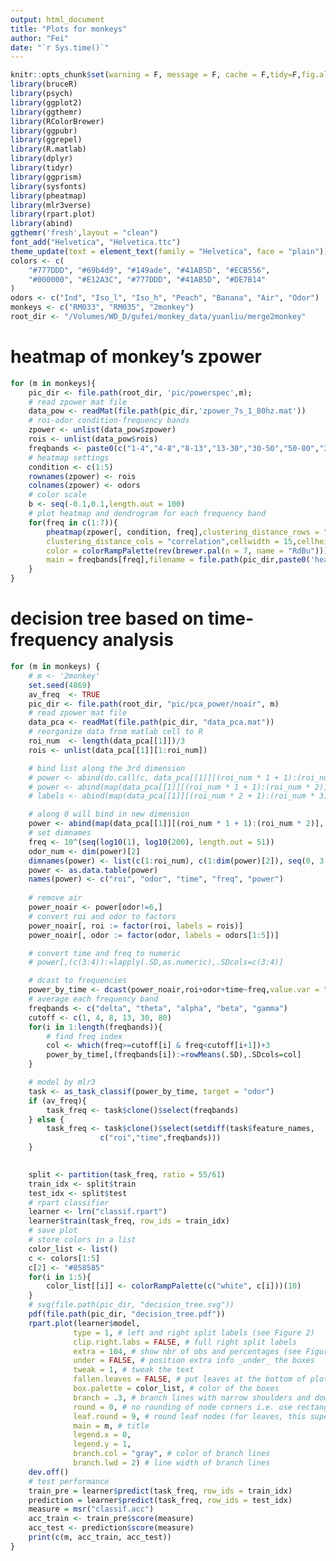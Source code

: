 ```yaml
---
output: html_document
title: "Plots for monkeys"
author: "Fei"
date: "`r Sys.time()`"
---
```


```r
knitr::opts_chunk$set(warning = F, message = F, cache = F,tidy=F,fig.align='center',fig.showtext=TRUE,results="hold",fig.show = "hold")
library(bruceR)
library(psych)
library(ggplot2)
library(ggthemr)
library(RColorBrewer)
library(ggpubr)
library(ggrepel)
library(R.matlab)
library(dplyr)
library(tidyr)
library(ggprism)
library(sysfonts)
library(pheatmap)
library(mlr3verse)
library(rpart.plot)
library(abind)
ggthemr('fresh',layout = "clean")
font_add("Helvetica", "Helvetica.ttc")
theme_update(text = element_text(family = "Helvetica", face = "plain"))
colors <- c(
    "#777DDD", "#69b4d9", "#149ade", "#41AB5D", "#ECB556",
    "#000000", "#E12A3C", "#777DDD", "#41AB5D", "#DE7B14"
)
odors <- c("Ind", "Iso_l", "Iso_h", "Peach", "Banana", "Air", "Odor")
monkeys <- c("RM033", "RM035", "2monkey")
root_dir <- "/Volumes/WD_D/gufei/monkey_data/yuanliu/merge2monkey"
```

# heatmap of monkey's zpower

```r
for (m in monkeys){    
    pic_dir <- file.path(root_dir, 'pic/powerspec',m);
    # read zpower mat file
    data_pow <- readMat(file.path(pic_dir,'zpower_7s_1_80hz.mat'))
    # roi-odor condition-frequency bands
    zpower <- unlist(data_pow$zpower)
    rois <- unlist(data_pow$rois)
    freqbands <- paste0(c("1-4","4-8","8-13","13-30","30-50","50-80","30-80"),"Hz")
    # heatmap settings
    condition <- c(1:5)
    rownames(zpower) <- rois
    colnames(zpower) <- odors
    # color scale
    b <- seq(-0.1,0.1,length.out = 100)
    # plot heatmap and dendrogram for each frequency band
    for(freq in c(1:7)){
        pheatmap(zpower[, condition, freq],clustering_distance_rows = "correlation",
        clustering_distance_cols = "correlation",cellwidth = 15,cellheight = 15,breaks = b,
        color = colorRampPalette(rev(brewer.pal(n = 7, name = "RdBu")))(100),
        main = freqbands[freq],filename = file.path(pic_dir,paste0('heatmap_',freqbands[freq],'.pdf')))
    }
}
```

# decision tree based on time-frequency analysis

```r
for (m in monkeys) {
    # m <- '2monkey'
    set.seed(4869)    
    av_freq  <- TRUE
    pic_dir <- file.path(root_dir, "pic/pca_power/noair", m)
    # read zpower mat file
    data_pca <- readMat(file.path(pic_dir, "data_pca.mat"))
    # reorganize data from matlab cell to R
    roi_num  <- length(data_pca[[1]])/3
    rois <- unlist(data_pca[[1]][1:roi_num])

    # bind list along the 3rd dimension
    # power <- abind(do.call(c, data_pca[[1]][(roi_num * 1 + 1):(roi_num * 2)]), along = 1)
    # power <- abind(map(data_pca[[1]][(roi_num * 1 + 1):(roi_num * 2)],1), along = 4)
    # labels <- abind(map(data_pca[[1]][(roi_num * 2 + 1):(roi_num * 3)],1),along = 0)

    # along 0 will bind in new dimension
    power <- abind(map(data_pca[[1]][(roi_num * 1 + 1):(roi_num * 2)], 1), along = 0)
    # set dimnames
    freq <- 10^(seq(log10(1), log10(200), length.out = 51))
    odor_num <- dim(power)[2]
    dimnames(power) <- list(c(1:roi_num), c(1:dim(power)[2]), seq(0, 3, 0.05), sprintf("freq_%02d", c(1:dim(power)[4])))
    power <- as.data.table(power)
    names(power) <- c("roi", "odor", "time", "freq", "power")
    
    # remove air
    power_noair <- power[odor!=6,]
    # convert roi and odor to factors
    power_noair[, roi := factor(roi, labels = rois)]
    power_noair[, odor := factor(odor, labels = odors[1:5])]

    # convert time and freq to numeric
    # power[,(c(3:4)):=lapply(.SD,as.numeric),.SDcols=c(3:4)]

    # dcast to frequencies
    power_by_time <- dcast(power_noair,roi+odor+time~freq,value.var = "power")
    # average each frequency band
    freqbands <- c("delta", "theta", "alpha", "beta", "gamma")
    cutoff <- c(1, 4, 8, 13, 30, 80)
    for(i in 1:length(freqbands)){
        # find freq index
        col <- which(freq>=cutoff[i] & freq<cutoff[i+1])+3
        power_by_time[,(freqbands[i]):=rowMeans(.SD),.SDcols=col]
    }

    # model by mlr3
    task <- as_task_classif(power_by_time, target = "odor")
    if (av_freq){
        task_freq <- task$clone()$select(freqbands)    
    } else {
        task_freq <- task$clone()$select(setdiff(task$feature_names,
                    c("roi","time",freqbands)))
    }
    

    split <- partition(task_freq, ratio = 55/61)
    train_idx <- split$train
    test_idx <- split$test
    # rpart classifier
    learner <- lrn("classif.rpart")
    learner$train(task_freq, row_ids = train_idx)
    # save plot
    # store colors in a list
    color_list <- list()
    c <- colors[1:5]
    c[2] <- "#858585"
    for(i in 1:5){
        color_list[[i]] <- colorRampPalette(c("white", c[i]))(10)
    }
    # svg(file.path(pic_dir, "decision_tree.svg"))
    pdf(file.path(pic_dir, "decision_tree.pdf"))
    rpart.plot(learner$model,
              type = 1, # left and right split labels (see Figure 2)
              clip.right.labs = FALSE, # full right split labels
              extra = 104, # show nbr of obs and percentages (see Figure 3)
              under = FALSE, # position extra info _under_ the boxes
              tweak = 1, # tweak the text
              fallen.leaves = FALSE, # put leaves at the bottom of plot
              box.palette = color_list, # color of the boxes
              branch = .3, # branch lines with narrow shoulders and down slopes
              round = 0, # no rounding of node corners i.e. use rectangles
              leaf.round = 9, # round leaf nodes (for leaves, this supersedes the round arg)
              main = m, # title
              legend.x = 0,
              legend.y = 1,
              branch.col = "gray", # color of branch lines
              branch.lwd = 2) # line width of branch lines
    dev.off()
    # test performance
    train_pre = learner$predict(task_freq, row_ids = train_idx)
    prediction = learner$predict(task_freq, row_ids = test_idx)
    measure = msr("classif.acc")
    acc_train <- train_pre$score(measure)
    acc_test <- prediction$score(measure)
    print(c(m, acc_train, acc_test))
}
```

